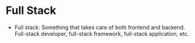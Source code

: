 # Full Stack

- Full stack: Something that takes care of both frontend and backend. Full-stack developer, full-stack framework, full-stack application, etc.